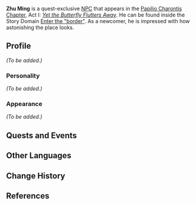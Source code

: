 {{Meta
<!-- Remove this template after adding the missing info -->
|missing_NPC_profile  = yes
}}
{{Character Infobox
|image            = NPC Zhu Ming.png
|region           = Liyue
|voiceEN          = [https://linktr.ee/MattShipman Matt Shipman]<ref name="Matt Shipman">Twitter: [https://twitter.com/MattShipmanVO/status/1367177037669089284 EN VA Self Announcement]</ref>
|type             = Quest NPC
|deceased         = Past
}}
'''Zhu Ming''' is a quest-exclusive [[NPC]] that appears in the [[Papilio Charontis Chapter]], Act I: ''[[Yet the Butterfly Flutters Away]]''. He can be found inside the Story Domain [[Enter the "border"]]. As a newcomer, he is impressed with how astonishing the place looks.

==Profile==
<!-- detailed story/lore information goes here -->
''(To be added.)''

===Personality===
''(To be added.)''

===Appearance===
''(To be added.)''

==Quests and Events==
{{Quests and Events}}

==Other Languages==
{{Other Languages
|default_hidden = 1
|en      = Zhu Ming
|zhs     = 祝明
|zhs_rm  = Zhù Míng
|zht     = 祝明
|zht_rm  = Zhù Míng
|ja      = 祝明
|ja_rm   = Shukumei{{Assumed}}
|ko      = 축명
|ko_rm   = Chukmyeong
|es      = Zhu Ming
|fr      = Zhuming
|ru      = Чжу Мин
|th      = Zhu Ming
|vi      = Zhu Ming
|de      = Zhu Ming
|id      = Zhu Ming
|pt      = Zhuming
|tr      = Zhu Ming
|it      = Zhu Ming
}}

==Change History==
{{Change History|1.3}}

==References==
{{Reflist}}